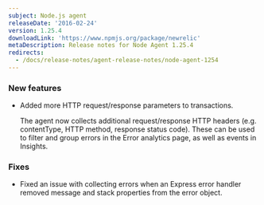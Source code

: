 ```yaml
---
subject: Node.js agent
releaseDate: '2016-02-24'
version: 1.25.4
downloadLink: 'https://www.npmjs.org/package/newrelic'
metaDescription: Release notes for Node Agent 1.25.4
redirects:
  - /docs/release-notes/agent-release-notes/node-agent-1254
---
```


### New features

* Added more HTTP request/response parameters to transactions.

  The agent now collects additional request/response HTTP headers (e.g. contentType, HTTP method, response status code). These can be used to filter and group errors in the Error analytics page, as well as events in Insights.

### Fixes

* Fixed an issue with collecting errors when an Express error handler removed message and stack properties from the error object.

